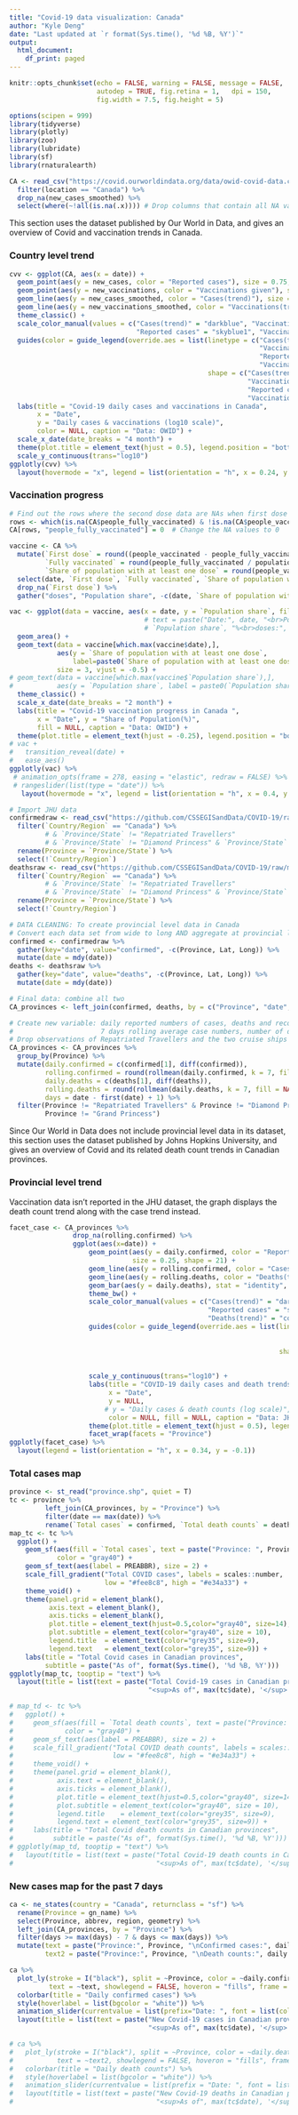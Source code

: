 ```yaml
---
title: "Covid-19 data visualization: Canada"
author: "Kyle Deng"
date: "Last updated at `r format(Sys.time(), '%d %B, %Y')`"
output: 
  html_document:
    df_print: paged
---
```


```r
knitr::opts_chunk$set(echo = FALSE, warning = FALSE, message = FALSE, 
                      autodep = TRUE, fig.retina = 1,	dpi = 150, 
                      fig.width = 7.5, fig.height = 5)

options(scipen = 999)
library(tidyverse)
library(plotly)
library(zoo)
library(lubridate)
library(sf)
library(rnaturalearth)

CA <- read_csv("https://covid.ourworldindata.org/data/owid-covid-data.csv") %>%
  filter(location == "Canada") %>%
  drop_na(new_cases_smoothed) %>%
  select(where(~!all(is.na(.x)))) # Drop columns that contain all NA values
```


This section uses the dataset published by Our World in Data, and gives an overview of Covid and vaccination trends in Canada.

### Country level trend
```r
cvv <- ggplot(CA, aes(x = date)) +
  geom_point(aes(y = new_cases, color = "Reported cases"), size = 0.75, shape = 21) +
  geom_point(aes(y = new_vaccinations, color = "Vaccinations given"), size = 0.75, shape = 21) +
  geom_line(aes(y = new_cases_smoothed, color = "Cases(trend)"), size = 1) +
  geom_line(aes(y = new_vaccinations_smoothed, color = "Vaccinations(trend)"), size = 1) +
  theme_classic() +
  scale_color_manual(values = c("Cases(trend)" = "darkblue", "Vaccinations(trend)" = "red",
                                "Reported cases" = "skyblue1", "Vaccinations given" = "pink1")) +
  guides(color = guide_legend(override.aes = list(linetype = c("Cases(trend)" = 1,
                                                               "Vaccinations(trend)" = 1,
                                                               "Reported cases" = 0,
                                                               "Vaccinations given" = 0),
                                                  shape = c("Cases(trend)" = NA,
                                                            "Vaccinations(trend)" = NA,
                                                            "Reported cases" = 21,
                                                            "Vaccinations given" = 21)))) +
  labs(title = "Covid-19 daily cases and vaccinations in Canada",
       x = "Date",
       y = "Daily cases & vaccinations (log10 scale)",
       color = NULL, caption = "Data: OWID") +
  scale_x_date(date_breaks = "4 month") +
  theme(plot.title = element_text(hjust = 0.5), legend.position = "bottom") +
  scale_y_continuous(trans="log10")
ggplotly(cvv) %>%
  layout(hovermode = "x", legend = list(orientation = "h", x = 0.24, y = -0.2))
```


### Vaccination progress
```r
# Find out the rows where the second dose data are NAs when first dose were given at the start of the vaccination process
rows <- which(is.na(CA$people_fully_vaccinated) & !is.na(CA$people_vaccinated))
CA[rows, "people_fully_vaccinated"] = 0  # Change the NA values to 0

vaccine <- CA %>%
  mutate(`First dose` = round((people_vaccinated - people_fully_vaccinated) / population * 100, 3),
         `Fully vaccinated` = round(people_fully_vaccinated / population  * 100, 3),
         `Share of population with at least one dose` = round(people_vaccinated / population * 100, 3)) %>%
  select(date, `First dose`, `Fully vaccinated`, `Share of population with at least one dose`) %>%
  drop_na(`First dose`) %>%
  gather("doses", "Population share", -c(date, `Share of population with at least one dose`))

vac <- ggplot(data = vaccine, aes(x = date, y = `Population share`, fill = doses)) +
                                  # text = paste("Date:", date, "<br>Population share:",
                                  # `Population share`, "%<br>doses:", doses))) +
  geom_area() +
  geom_text(data = vaccine[which.max(vaccine$date),],
            aes(y = `Share of population with at least one dose`,
                label=paste0(`Share of population with at least one dose`, "%")),
            size = 3, vjust = -0.5) +
# geom_text(data = vaccine[which.max(vaccine$`Population share`),],
#           aes(y = `Population share`, label = paste0(`Population share`, "%")), size = 3, vjust = 1.25) +
  theme_classic() +
  scale_x_date(date_breaks = "2 month") +
  labs(title = "Covid-19 vaccination progress in Canada ",
       x = "Date", y = "Share of Population(%)",
       fill = NULL, caption = "Data: OWID") +
  theme(plot.title = element_text(hjust = -0.25), legend.position = "bottom")
# vac +
#   transition_reveal(date) +
#   ease_aes()
ggplotly(vac) %>%
 # animation_opts(frame = 278, easing = "elastic", redraw = FALSE) %>%
 # rangeslider(list(type = "date")) %>%
   layout(hovermode = "x", legend = list(orientation = "h", x = 0.4, y = -0.2))
```


```r
# Import JHU data
confirmedraw <- read_csv("https://github.com/CSSEGISandData/COVID-19/raw/master/csse_covid_19_data/csse_covid_19_time_series/time_series_covid19_confirmed_global.csv") %>%
  filter(`Country/Region` == "Canada") %>%
         # & `Province/State` != "Repatriated Travellers"
         # & `Province/State` != "Diamond Princess" & `Province/State` != "Grand Princess") %>%
  rename(Province = `Province/State`) %>%
  select(!`Country/Region`)
deathsraw <- read_csv("https://github.com/CSSEGISandData/COVID-19/raw/master/csse_covid_19_data/csse_covid_19_time_series/time_series_covid19_deaths_global.csv") %>%
  filter(`Country/Region` == "Canada") %>% 
         # & `Province/State` != "Repatriated Travellers"
         # & `Province/State` != "Diamond Princess" & `Province/State` != "Grand Princess") %>%
  rename(Province = `Province/State`) %>%
  select(!`Country/Region`)

# DATA CLEANING: To create provincial level data in Canada
# Convert each data set from wide to long AND aggregate at provincial level  
confirmed <- confirmedraw %>%
  gather(key="date", value="confirmed", -c(Province, Lat, Long)) %>%
  mutate(date = mdy(date)) 
deaths <- deathsraw %>%
  gather(key="date", value="deaths", -c(Province, Lat, Long)) %>%
  mutate(date = mdy(date)) 

# Final data: combine all two
CA_provinces <- left_join(confirmed, deaths, by = c("Province", "date", "Lat", "Long"))

# Create new variable: daily reported numbers of cases, deaths and recovered cases, 
#                      7 days rolling average case numbers, number of days
# Drop observations of Repatriated Travellers and the two cruise ships from the provincial data
CA_provinces <- CA_provinces %>% 
  group_by(Province) %>% 
  mutate(daily.confirmed = c(confirmed[1], diff(confirmed)),
         rolling.confirmed = round(rollmean(daily.confirmed, k = 7, fill = NA, align = "right"), 3),
         daily.deaths = c(deaths[1], diff(deaths)),
         rolling.deaths = round(rollmean(daily.deaths, k = 7, fill = NA, align = "right"), 3),
         days = date - first(date) + 1) %>% 
  filter(Province != "Repatriated Travellers" & Province != "Diamond Princess" &
         Province != "Grand Princess")
```



Since Our World in Data does not include provincial level data in its dataset, this section uses the dataset published by Johns Hopkins University, and gives an overview of Covid and its related death count trends in Canadian provinces.  

### Provincial level trend
Vaccination data isn't reported in the JHU dataset, the graph displays the death count trend along with the case trend instead.
```r
facet_case <- CA_provinces %>%
                drop_na(rolling.confirmed) %>%
                ggplot(aes(x=date)) + 
                    geom_point(aes(y = daily.confirmed, color = "Reported cases"), 
                               size = 0.25, shape = 21) +
                    geom_line(aes(y = rolling.confirmed, color = "Cases(trend)"), size = 0.5) +
                    geom_line(aes(y = rolling.deaths, color = "Deaths(trend)"), size = 0.5) +             
                    geom_bar(aes(y = daily.deaths), stat = "identity", width = 0.1, fill = "red") +
                    theme_bw() +
                    scale_color_manual(values = c("Cases(trend)" = "darkblue", 
                                                  "Reported cases" = "skyblue1",
                                                  "Deaths(trend)" = "coral2")) +
                    guides(color = guide_legend(override.aes = list(linetype = c("Cases(trend)" = 1, 
                                                                                 "Reported cases" = 0,
                                                                                 "Deaths(trend" = 1),
                                                                    shape = c("Cases(trend)" = NA, 
                                                                              "Reported cases" = 21,
                                                                              "Deaths(trend)" = NA)))) +
                    scale_y_continuous(trans="log10") +
                    labs(title = "COVID-19 daily cases and death trends (log10 scale) in Canadian provinces",
                         x = "Date",
                         y = NULL,
                        # y = "Daily cases & death counts (log scale)",
                         color = NULL, fill = NULL, caption = "Data: JHU") +
                    theme(plot.title = element_text(hjust = 0.5), legend.position = "bottom") +
                    facet_wrap(facets = "Province")
ggplotly(facet_case) %>%
  layout(legend = list(orientation = "h", x = 0.34, y = -0.1))
```


### Total cases map
```r
province <- st_read("province.shp", quiet = T) 
tc <- province %>%
         left_join(CA_provinces, by = "Province") %>%
         filter(date == max(date)) %>% 
         rename(`Total cases` = confirmed, `Total death counts` = deaths) 
map_tc <- tc %>% 
  ggplot() +
    geom_sf(aes(fill = `Total cases`, text = paste("Province: ", Province)),
            color = "gray40") +
    geom_sf_text(aes(label = PREABBR), size = 2) +
    scale_fill_gradient("Total COVID cases", labels = scales::number, 
                        low = "#fee8c8", high = "#e34a33") +
    theme_void() +
    theme(panel.grid = element_blank(),
          axis.text = element_blank(),
          axis.ticks = element_blank(),
          plot.title = element_text(hjust=0.5,color="gray40", size=14),
          plot.subtitle = element_text(color="gray40", size = 10),
          legend.title	= element_text(color="grey35", size=9),
          legend.text	= element_text(color="grey35", size=9)) +
    labs(title = "Total Covid cases in Canadian provinces",
         subtitle = paste("As of", format(Sys.time(), '%d %B, %Y')))
ggplotly(map_tc, tooptip = "text") %>%
  layout(title = list(text = paste("Total Covid-19 cases in Canadian provinces<br>",
                                   "<sup>As of", max(tc$date), '</sup>')))
```


```r
# map_td <- tc %>% 
#   ggplot() +
#     geom_sf(aes(fill = `Total death counts`, text = paste("Province: ", Province)),
#             color = "gray40") +
#     geom_sf_text(aes(label = PREABBR), size = 2) +
#     scale_fill_gradient("Total COVID death counts", labels = scales::number, 
#                         low = "#fee8c8", high = "#e34a33") +
#     theme_void() +
#     theme(panel.grid = element_blank(),
#           axis.text = element_blank(),
#           axis.ticks = element_blank(),
#           plot.title = element_text(hjust=0.5,color="gray40", size=14),
#           plot.subtitle = element_text(color="gray40", size = 10),
#           legend.title	= element_text(color="grey35", size=9),
#           legend.text	= element_text(color="grey35", size=9)) +
#     labs(title = "Total Covid death counts in Canadian provinces",
#          subtitle = paste("As of", format(Sys.time(), '%d %B, %Y')))
# ggplotly(map_td, tooptip = "text") %>%
#   layout(title = list(text = paste("Total Covid-19 death counts in Canadian provinces<br>",
#                                    "<sup>As of", max(tc$date), '</sup>')))
```


### New cases map for the past 7 days
```r
ca <- ne_states(country = "Canada", returnclass = "sf") %>%
  rename(Province = gn_name) %>%
  select(Province, abbrev, region, geometry) %>%
  left_join(CA_provinces, by = "Province") %>%
  filter(days >= max(days) - 7 & days <= max(days)) %>%
  mutate(text = paste("Province:", Province, "\nConfirmed cases:", daily.confirmed),
         text2 = paste("Province:", Province, "\nDeath counts:", daily.deaths))

ca %>%
  plot_ly(stroke = I("black"), split = ~Province, color = ~daily.confirmed, colors = viridis::inferno(99),
          text = ~text, showlegend = FALSE, hoveron = "fills", frame = ~date) %>%
  colorbar(title = "Daily confirmed cases") %>%
  style(hoverlabel = list(bgcolor = "white")) %>%
  animation_slider(currentvalue = list(prefix="Date: ", font = list(color = "red"))) %>%
  layout(title = list(text = paste("New Covid-19 cases in Canadian provinces for the past 7 days<br>",
                                   "<sup>As of", max(tc$date), '</sup>')))
```


```r
# ca %>%
#   plot_ly(stroke = I("black"), split = ~Province, color = ~daily.deaths, colors = viridis::inferno(99),
#           text = ~text2, showlegend = FALSE, hoveron = "fills", frame = ~date) %>%
#   colorbar(title = "Daily death counts") %>%
#   style(hoverlabel = list(bgcolor = "white")) %>%
#   animation_slider(currentvalue = list(prefix = "Date: ", font = list(color = "red"))) %>%
#   layout(title = list(text = paste("New Covid-19 deaths in Canadian provinces for the past 7 days<br>",
#                                    "<sup>As of", max(tc$date), '</sup>')))
```

